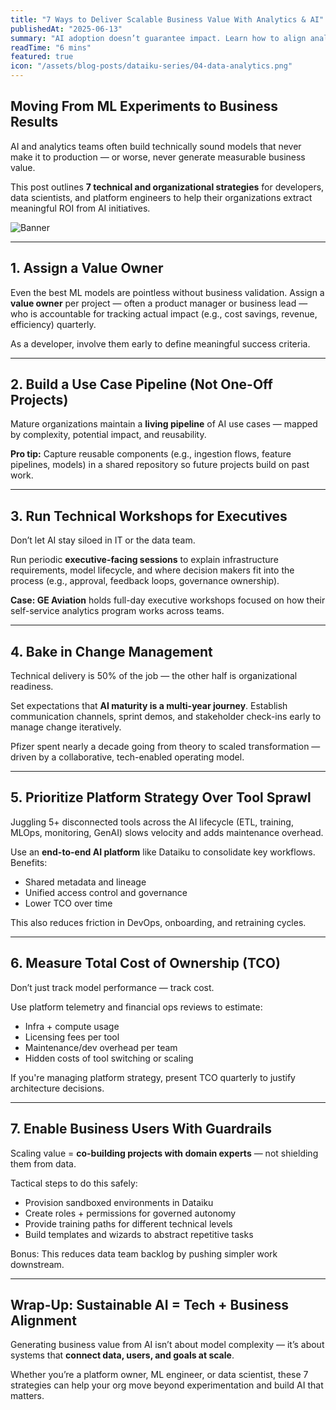 ```yaml
---
title: "7 Ways to Deliver Scalable Business Value With Analytics & AI"
publishedAt: "2025-06-13"
summary: "AI adoption doesn’t guarantee impact. Learn how to align analytics and machine learning work with business outcomes through use case pipelines, executive collaboration, platform strategy, and AI governance — with real-world examples from teams using Dataiku."
readTime: "6 mins"
featured: true
icon: "/assets/blog-posts/dataiku-series/04-data-analytics.png"
---
```


## Moving From ML Experiments to Business Results

AI and analytics teams often build technically sound models that never make it to production — or worse, never generate measurable business value.

This post outlines **7 technical and organizational strategies** for developers, data scientists, and platform engineers to help their organizations extract meaningful ROI from AI initiatives.

![Banner](/assets/blog-posts/dataiku-series/04-data-analytics-value.png)

---

## 1. Assign a Value Owner

Even the best ML models are pointless without business validation. Assign a **value owner** per project — often a product manager or business lead — who is accountable for tracking actual impact (e.g., cost savings, revenue, efficiency) quarterly.

As a developer, involve them early to define meaningful success criteria.

---

## 2. Build a Use Case Pipeline (Not One-Off Projects)

Mature organizations maintain a **living pipeline** of AI use cases — mapped by complexity, potential impact, and reusability.

**Pro tip:** Capture reusable components (e.g., ingestion flows, feature pipelines, models) in a shared repository so future projects build on past work.

---

## 3. Run Technical Workshops for Executives

Don’t let AI stay siloed in IT or the data team.

Run periodic **executive-facing sessions** to explain infrastructure requirements, model lifecycle, and where decision makers fit into the process (e.g., approval, feedback loops, governance ownership).

**Case: GE Aviation** holds full-day executive workshops focused on how their self-service analytics program works across teams.

---

## 4. Bake in Change Management

Technical delivery is 50% of the job — the other half is organizational readiness.

Set expectations that **AI maturity is a multi-year journey**. Establish communication channels, sprint demos, and stakeholder check-ins early to manage change iteratively.

Pfizer spent nearly a decade going from theory to scaled transformation — driven by a collaborative, tech-enabled operating model.

---

## 5. Prioritize Platform Strategy Over Tool Sprawl

Juggling 5+ disconnected tools across the AI lifecycle (ETL, training, MLOps, monitoring, GenAI) slows velocity and adds maintenance overhead.

Use an **end-to-end AI platform** like Dataiku to consolidate key workflows. Benefits:

- Shared metadata and lineage
- Unified access control and governance
- Lower TCO over time

This also reduces friction in DevOps, onboarding, and retraining cycles.

---

## 6. Measure Total Cost of Ownership (TCO)

Don’t just track model performance — track cost.

Use platform telemetry and financial ops reviews to estimate:

- Infra + compute usage
- Licensing fees per tool
- Maintenance/dev overhead per team
- Hidden costs of tool switching or scaling

If you're managing platform strategy, present TCO quarterly to justify architecture decisions.

---

## 7. Enable Business Users With Guardrails

Scaling value = **co-building projects with domain experts** — not shielding them from data.

Tactical steps to do this safely:

- Provision sandboxed environments in Dataiku
- Create roles + permissions for governed autonomy
- Provide training paths for different technical levels
- Build templates and wizards to abstract repetitive tasks

Bonus: This reduces data team backlog by pushing simpler work downstream.

---

## Wrap-Up: Sustainable AI = Tech + Business Alignment

Generating business value from AI isn’t about model complexity — it’s about systems that **connect data, users, and goals at scale**.

Whether you’re a platform owner, ML engineer, or data scientist, these 7 strategies can help your org move beyond experimentation and build AI that matters.
